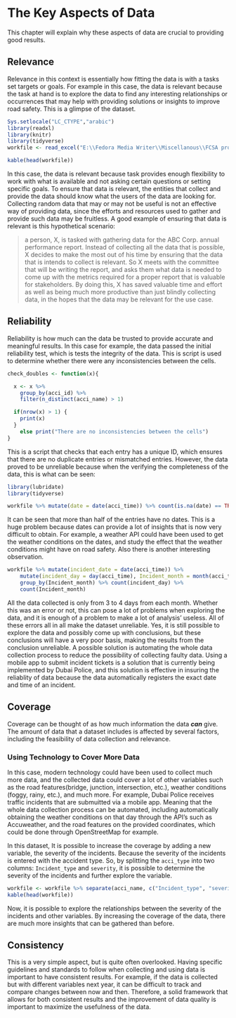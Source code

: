 # The Key Aspects of Data

This chapter will explain why these aspects of data are crucial to providing good results.

## Relevance

Relevance in this context is essentially how fitting the data is with a tasks set targets or goals. For example in this case, the data is relevant because the task at hand is to explore the data to find any interesting relationships or occurrences that may help with providing solutions or insights to improve road safety. This is a glimpse of the dataset.

```r
Sys.setlocale("LC_CTYPE","arabic")
library(readxl)
library(knitr)
library(tidyverse)
workfile <- read_excel("E:\\Fedora Media Writer\\Miscellanous\\FCSA project-20200806T165957Z-001\\FCSA project\\Work files\\traffic_incidents.xlsx")
```

```r
kable(head(workfile))
```


In this case, the data is relevant because task provides enough flexibility to work with what is available and not asking certain questions or setting specific goals. To ensure that data is relevant, the entities that collect and provide the data should know what the users of the data are looking for. Collecting random data that may or may not be useful is not an effective way of providing data, since the efforts and resources used to gather and provide such data may be fruitless. A good example of ensuring that data is relevant is this hypothetical scenario:

> a person, X, is  tasked with gathering data for the ABC Corp. annual performance report. Instead of collecting all the data that is possible, X decides to make the most out of his time by ensuring that the data that is intends to collect is relevant. So X meets with the committee that will be writing the report, and asks them what data is needed to come up with the metrics required for a proper report that is valuable for stakeholders. By doing this, X has saved valuable time and effort as well as being much more productive than just blindly collecting data, in the hopes that the data may be relevant for the use case.

## Reliability

Reliability is how much can the data be trusted to provide accurate and meaningful results. In this case for example, the data passed the initial reliability test, which is tests the integrity of the data. This is script is used to determine whether there were any inconsistencies between the cells.
```r
check_doubles <- function(x){

  x <- x %>% 
    group_by(acci_id) %>% 
    filter(n_distinct(acci_name) > 1)

  if(nrow(x) > 1) {
    print(x)
  }
    else print("There are no inconsistencies between the cells")
}
```
This is a script that checks that each entry has a unique ID, which ensures that there are no duplicate entries or mismatched entries. However, the data proved to be unreliable because when the verifying the completeness of the data, this is what can be seen:
```r
library(lubridate)
library(tidyverse)
```

```r
workfile %>% mutate(date = date(acci_time)) %>% count(is.na(date) == TRUE)
```

It can be seen that more than half of the entries have no dates. This is a huge problem because dates can provide a lot of insights that is now very difficult to obtain. For example, a weather API could have been used to get the weather conditions on the dates, and study the effect that the weather conditions might have on road safety. Also there is another interesting observation.
```r
workfile %>% mutate(incident_date = date(acci_time)) %>%
    mutate(incident_day = day(acci_time), Incident_month = month(acci_time)) %>%
    group_by(Incident_month) %>% count(incident_day) %>%
    count(Incident_month)
```

All the data collected is only from 3 to 4 days from each month. Whether this was an error or not, this can pose a lot of problems when exploring the data, and it is enough of a problem to make a lot of analysis' useless. All of these errors all in all make the dataset unreliable. Yes, it is still possible to explore the data and possibly come up with conclusions, but these conclusions will have a very poor basis, making the results from the conclusion unreliable. A possible solution is automating the whole data collection process to reduce the possibility of collecting faulty data. Using a mobile app to submit incident tickets is a solution that is currently being implemented by Dubai Police, and this solution is effective in insuring the reliablity of data because the data automatically registers the exact date and time of an incident.

## Coverage

Coverage can be thought of as how much information the data **_can_** give. The amount of data that a dataset includes is affected by several factors, including the feasibility of data collection and relevance.

### Using Technology to Cover More Data

In this case, modern technology could have been used to collect much more data, and the collected data could cover a lot of other variables such as the road features(bridge, junction, intersection, etc.), weather conditions (foggy, rainy, etc.), and much more. For example, Dubai Police receives traffic incidents that are submuitted via a mobile app. Meaning that the whole data collection process can be automated, including automatically obtaining the weather conditions on that day through the API's such as Accuweather, and the road features on the provided coordinates, which could be done through OpenStreetMap for example.

In this dataset, It is possible to increase the coverage by adding a new variable, the severity of the incidents. Because the severity of the incidents is entered with the accident type. So, by splitting the `acci_type` into two columns: `Incident_type` and `severity`, it is possible to determine the severity of the incidents and further explore the variable.

```r
workfile <- workfile %>% separate(acci_name, c("Incident_type", "severity"), sep = "- |-")
kable(head(workfile))
```

Now, it is possible to explore the relationships between the severity of the incidents and other variables. By increasing the coverage of the data, there are much more insights that can be gathered than before.

## Consistency

This is a very simple aspect, but is quite often overlooked. Having specific guidelines and standards to follow when collecting and using data is important to have consistent results. For example, if the data is collected but with different variables next year, it can be difficult to track and compare changes between now and then. Therefore, a solid framework that allows for both consistent results and the improvement of data quality is important to maximize the usefulness of the data.  

